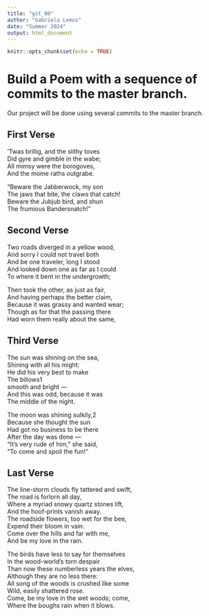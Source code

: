 ```yaml
---
title: "git_00"
author: "Gabriela Lemus"
date: "Summer 2024"
output: html_document
---
```


```r
knitr::opts_chunk$set(echo = TRUE)
```
# Build a Poem with a sequence of commits to the master branch.
Our project will be done using several commits to the master branch.
<!-- Do not modify or change any text in "!--" bracketed areas such as this --- these are instructions to
you, if you change any of this the git program will notice it and compromise your git merging strategy !-->

## First Verse 
<!--Put the first five lines of a poem by Lewis Carrol in this section!-->

'Twas brillig, and the slithy toves  
 Did gyre and gimble in the wabe;  
All mimsy were the borogoves,  
 And the mome raths outgrabe.  
 
"Beware the Jabberwock, my son  
 The jaws that bite, the claws that catch!  
Beware the Jubjub bird, and shun  
 The frumious Bandersnatch!"  


## Second Verse
<!--Put the first five lines of a poem by Robert Frost here!-->

Two roads diverged in a yellow wood,  
And sorry I could not travel both  
And be one traveler, long I stood  
And looked down one as far as I could  
To where it bent in the undergrowth;  

Then took the other, as just as fair,  
And having perhaps the better claim,  
Because it was grassy and wanted wear;  
Though as for that the passing there  
Had worn them really about the same,  

## Third Verse
<!--Put the first two verses of The Walrus and the Carpenter here!-->

The sun was shining on the sea,  
Shining with all his might:  
He did his very best to make  
The billows1  
smooth and bright —  
And this was odd, because it was  
The middle of the night.  

The moon was shining sulkily,2  
Because she thought the sun  
Had got no business to be there  
After the day was done —  
“It’s very rude of him,” she said,  
“To come and spoil the fun!”  

## Last Verse
<!--Put a short poem of your choice 8-20 lines,here!-->

The line-storm clouds fly tattered and swift,     
  The road is forlorn all day,   
Where a myriad snowy quartz stones lift,   
  And the hoof-prints vanish away.   
The roadside flowers, too wet for the bee,  
  Expend their bloom in vain.   
Come over the hills and far with me,   
  And be my love in the rain.   

The birds have less to say for themselves   
  In the wood-world’s torn despair  
Than now these numberless years the elves,   
  Although they are no less there:   
All song of the woods is crushed like some   
  Wild, easily shattered rose.   
Come, be my love in the wet woods; come,  
  Where the boughs rain when it blows.   
